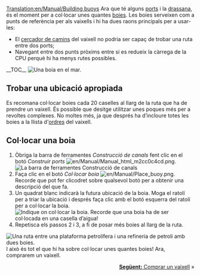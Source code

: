 [[Translation:en/Manual/Building buoys]]
{{ca/Manual/Tutorial/Tutorial}}
Ara que té alguns [[ca/Construir ports|ports]] i la [[ca/Manual/Construir drassanes|drassana]], és el moment per a col·locar unes quantes [[ca/Boies|boies]]. Les boies serveixen com a punts de referència per als vaixells i hi ha dues raons principals per a usar-les:
* El [[ca/Cercador de camins|cercador de camins]] del vaixell no podria ser capaç de trobar una ruta entre dos ports;
* Navegant entre dos punts pròxims entre si es redueix la càrrega de la CPU perquè hi ha menys rutes possibles.
__TOC__
[[File:ca/Manual/Buoy.png|left|frame|Una boia en el mar.]]
==Trobar una ubicació apropiada==
Es recomana col·locar boies cada 20 caselles al llarg de la ruta que ha de prendre un vaixell. És possible que desitge utilitzar unes poques més per a revoltes complexes. No moltes més, ja que després ha d’incloure totes les boies a la llista d'[[ca/Manual/Ordres|ordres]] del vaixell.
<div style="clear:left"></div>

==Col·locar una boia==
# Òbriga la barra de ferramentes ''Construcció de canals'' fent clic en el botó ''Construir ports'' [[File:en/Manual/Manual html m2cc0c4cd.png]].<br/>[[File:ca/Manual/Dock toolbar.png|frame|none|La barra de ferramentes Construcció de canals]]
# Faça clic en el botó ''Col·locar boia'' [[File:en/Manual/Place buoy.png]]. Recorde que pot fer clicodret sobre qualsevol botó per a obtenir una descripció del que fa.
# Un quadrat blanc indicarà la futura ubicació de la boia. Moga el ratolí per a triar la ubicació i després faça clic amb el botó esquerra del ratolí per a col·locar la boia.<br/>[[File:en/Manual/Placing-buoy-1.png|frame|none|Indique on col·locar la boia. Recorde que una boia ha de ser col·locada en una casella d’aigua!]]
# Repetisca els passos 2 i 3, a fi de posar més boies al llarg de la ruta.

[[File:es/Manual/Placing-buoy-2.png|frame|right|Una ruta entre una [[ca/Plataforma petrolífera|plataforma petrolífera]] i una [[ca/Refineria de petroli|refineria de petroli]] amb dues boies.]]
I això és tot el que hi ha sobre col·locar unes quantes boies! Ara, comprarem un vaixell.

<span style="float: right">[[ca/Comprar vaixells|'''Següent:''' Comprar un vaixell]] &raquo;</span>